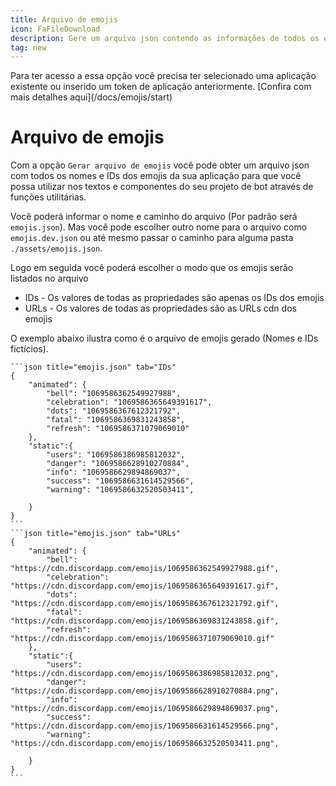 ```yaml
---
title: Arquivo de emojis
icon: FaFileDownload
description: Gere um arquivo json contendo as informações de todos os emojis da sua aplicação
tag: new
---
```


<Callout type="info">
    Para ter acesso a essa opção você precisa ter selecionado uma aplicação existente ou inserido um token de aplicação anteriormente. [Confira com mais detalhes aqui](/docs/emojis/start)
</Callout>

# Arquivo de emojis

Com a opção `Gerar arquivo de emojis` você pode obter um arquivo json com todos os nomes e IDs dos emojis da sua aplicação para que você possa utilizar nos textos e componentes do seu projeto de bot através de funções utilitárias.

Você poderá informar o nome e caminho do arquivo (Por padrão será `emojis.json`). Mas você pode escolher outro nome para o arquivo como `emojis.dev.json` ou até mesmo passar o caminho para alguma pasta `./assets/emojis.json`.

Logo em seguida você poderá escolher o modo que os emojis serão listados no arquivo
- IDs - Os valores de todas as propriedades são apenas os IDs dos emojis
- URLs - Os valores de todas as propriedades são as URLs cdn dos emojis

<Card> 
    O exemplo abaixo ilustra como é o arquivo de emojis gerado (Nomes e IDs fictícios).

    ```json title="emojis.json" tab="IDs"
    {
        "animated": {
            "bell": "1069586362549927988",
            "celebration": "1069586365649391617",
            "dots": "1069586367612321792",
            "fatal": "1069586369831243858",
            "refresh": "1069586371079069010"
        },
        "static":{
            "users": "1069586386985812032",
            "danger": "1069586628910270884",
            "info": "1069586629894869037",
            "success": "1069586631614529566",
            "warning": "1069586632520503411",
            
        }
    }
    ```
    ```json title="emojis.json" tab="URLs"
    {
        "animated": {
            "bell": "https://cdn.discordapp.com/emojis/1069586362549927988.gif",
            "celebration": "https://cdn.discordapp.com/emojis/1069586365649391617.gif",
            "dots": "https://cdn.discordapp.com/emojis/1069586367612321792.gif",
            "fatal": "https://cdn.discordapp.com/emojis/1069586369831243858.gif",
            "refresh": "https://cdn.discordapp.com/emojis/1069586371079069010.gif"
        },
        "static":{
            "users": "https://cdn.discordapp.com/emojis/1069586386985812032.png",
            "danger": "https://cdn.discordapp.com/emojis/1069586628910270884.png",
            "info": "https://cdn.discordapp.com/emojis/1069586629894869037.png",
            "success": "https://cdn.discordapp.com/emojis/1069586631614529566.png",
            "warning": "https://cdn.discordapp.com/emojis/1069586632520503411.png",
            
        }
    }
    ```
</Card>